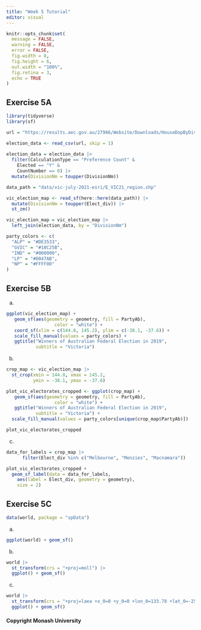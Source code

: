 ```yaml
---
title: "Week 5 Tutorial"
editor: visual
---
```


```r
knitr::opts_chunk$set(
  message = FALSE,
  warning = FALSE, 
  error = FALSE,
  fig.width = 8,
  fig.height = 6,
  out.width = "100%",
  fig.retina = 3,
  echo = TRUE
)
```

## Exercise 5A

```r
library(tidyverse)
library(sf)
```

```r
url = "https://results.aec.gov.au/27966/Website/Downloads/HouseDopByDivisionDownload-27966.csv"

election_data <- read_csv(url, skip = 1)
  
election_data = election_data |>
  filter(CalculationType == "Preference Count" &
    Elected == "Y" &
    CountNumber == 0) |>
  mutate(DivisionNm = toupper(DivisionNm))
```

```r
data_path = "data/vic-july-2021-esri/E_VIC21_region.shp" 

vic_election_map <- read_sf(here::here(data_path)) |>
  mutate(DivisionNm = toupper(Elect_div)) |>
  st_zm()

vic_election_map = vic_election_map |>
  left_join(election_data, by = "DivisionNm")
```

```r
party_colors <- c(
  "ALP" = "#DE3533",
  "GVIC" = "#10C25B",
  "IND" = "#000000",
  "LP" = "#0047AB",
  "NP" = "#FFFF00"
)
```

## Exercise 5B

a)  

```r
ggplot(vic_election_map) +
   geom_sf(aes(geometry = geometry, fill = PartyAb), 
                  color = "white") + 
   coord_sf(xlim = c(144.8, 145.2), ylim = c(-38.1, -37.6)) +
   scale_fill_manual(values = party_colors) + 
   ggtitle("Winners of Australian Federal Election in 2019", 
           subtitle = "Victoria")
```

b)  

```r
crop_map <- vic_election_map |> 
  st_crop(xmin = 144.8, xmax = 145.2,
          ymin = -38.1, ymax = -37.6)

plot_vic_electorates_cropped <- ggplot(crop_map) +
   geom_sf(aes(geometry = geometry, fill = PartyAb), 
                  color = "white") + 
   ggtitle("Winners of Australian Federal Election in 2019", 
           subtitle = "Victoria") +
  scale_fill_manual(values = party_colors[unique(crop_map$PartyAb)]) 

plot_vic_electorates_cropped
```

c)  

```r
data_for_labels = crop_map |> 
      filter(Elect_div %in% c("Melbourne", "Menzies", "Macnamara"))

plot_vic_electorates_cropped +
  geom_sf_label(data = data_for_labels,
    aes(label = Elect_div, geometry = geometry),
    size = 2)
```

## Exercise 5C

```r
data(world, package = "spData")
```

a.  

```r
ggplot(world) + geom_sf()
```

b.  

```r
world |> 
  st_transform(crs = "+proj=moll") |> 
  ggplot() + geom_sf()
```

c.  

```r
world |> 
  st_transform(crs = "+proj=laea +x_0=0 +y_0=0 +lon_0=133.78 +lat_0=-25.27") |> 
  ggplot() + geom_sf()
```

#### Copyright Monash University
